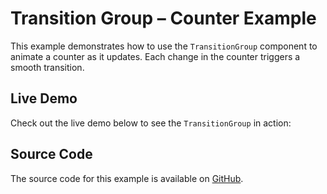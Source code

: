 
<Meta title="Examples/Transition Group/Basic Counter" />

# Transition Group – Counter Example

This example demonstrates how to use the `TransitionGroup` component to animate a counter as it updates. Each change in the counter triggers a smooth transition.

## Live Demo

Check out the live demo below to see the `TransitionGroup` in action:

<Canvas of={Stories.Default} />

## Source Code

The source code for this example is available on [GitHub](https://github.com/fakundo/preact-transitioning/blob/main/stories/examples/Counter.stories.tsx).
